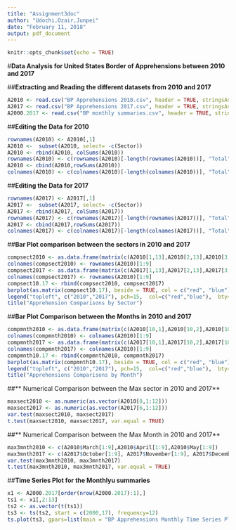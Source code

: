 ```yaml
---
title: "Assignment3doc"
author: "Udochi,Ozair,Junpei"
date: "February 11, 2018"
output: pdf_document
---
```


```r
knitr::opts_chunk$set(echo = TRUE)
```

#**Data Analysis for United States Border of Apprehensions between 2010 and 2017**   

##**Extracting and Reading the different datasets from 2010 and 2017**
```r
A2010 <- read.csv("BP Apprehensions 2010.csv", header = TRUE, stringsAsFactors = FALSE)
A2017 <- read.csv("BP Apprehensions 2017.csv", header = TRUE, stringsAsFactors = FALSE)
A2000.2017 <- read.csv("BP monthly summaries.csv", header = TRUE, stringsAsFactors = FALSE)

```

##**Editing the Data for 2010**

```r
rownames(A2010) <- A2010[,1]
A2010 <-  subset(A2010, select= -c(Sector))
A2010 <- rbind(A2010, colSums(A2010))
rownames(A2010) <- c(rownames(A2010)[-length(rownames(A2010))], "Total")
A2010 <- cbind(A2010,rowSums(A2010))
colnames(A2010) <- c(colnames(A2010)[-length(colnames(A2010))], "Total")
```

##**Editing the Data for 2017**
```r
rownames(A2017) <- A2017[,1]
A2017 <-  subset(A2017, select= -c(Sector))
A2017 <- rbind(A2017, colSums(A2017))
rownames(A2017) <- c(rownames(A2017)[-length(rownames(A2017))], "Total")
A2017 <- cbind(A2017,rowSums(A2017))
colnames(A2017) <- c(colnames(A2017)[-length(colnames(A2017))], "Total")
```

##**Bar Plot comparison between the sectors in 2010 and 2017**
```r
compsect2010 <- as.data.frame(matrix(c(A2010[1,13],A2010[2,13],A2010[3,13],A2010[4,13],A2010[5,13],A2010[6,13],A2010[7,13],A2010[8,13],A2010[9,13]), nrow = 1))
colnames(compsect2010) <- rownames(A2010)[1:9]
compsect2017 <- as.data.frame(matrix(c(A2017[1,13],A2017[2,13],A2017[3,13],A2017[4,13],A2017[5,13],A2017[6,13],A2017[7,13],A2017[8,13],A2017[9,13]), nrow = 1))
colnames(compsect2017) <- rownames(A2010)[1:9]
compsect10.17 <- rbind(compsect2010, compsect2017)
barplot(as.matrix(compsect10.17), beside = TRUE, col = c("red", "blue"), bty="n", ylab = "Apprehensions", xlab = "Sector")
legend("topleft", c("2010","2017"), pch=15,  col=c("red","blue"),  bty="n")        
title("Apprehension Comparisons by Sector")

```

##**Bar Plot Comparison between the Months in 2010 and 2017**
```r
compmnth2010 <- as.data.frame(matrix(c(A2010[10,1],A2010[10,2],A2010[10,3],A2010[10,4],A2010[10,5],A2010[10,6],A2010[10,7],A2010[10,8],A2010[10,9]), nrow = 1))
colnames(compmnth2010) <- colnames(A2010)[1:9]
compmnth2017 <- as.data.frame(matrix(c(A2017[10,1],A2017[10,2],A2017[10,3],A2017[10,4],A2017[10,5],A2017[10,6],A2017[10,7],A2017[10,8],A2017[10,9]), nrow = 1))
colnames(compmnth2017) <- colnames(A2010)[1:9]
compmnth10.17 <- rbind(compmnth2010, compmnth2017)
barplot(as.matrix(compmnth10.17), beside = TRUE, col = c("red", "blue"), bty="n", ylab = "Apprehensions", xlab = "Month")
legend("topleft", c("2010","2017"), pch=15,  col=c("red","blue"),  bty="n")
title("Apprehensions Comparisons by Month")
```

##** Numerical Comparison between the Max sector in 2010 and 2017**
```r
maxsect2010 <- as.numeric(as.vector(A2010[8,1:12]))
maxsect2017 <- as.numeric(as.vector(A2017[6,1:12]))
var.test(maxsect2010, maxsect2017)
t.test(maxsect2010, maxsect2017, var.equal = TRUE)
```

##** Numerical Comparison between the Max Month in 2010 and 2017**
```r
max3mnth2010 <- c(A2010$March[1:9],A2010$April[1:9],A2010$May[1:9])
max3mnth2017 <- c(A2017$October[1:9], A2017$November[1:9], A2017$December[1:9])
var.test(max3mnth2010, max3mnth2017)
t.test(max3mnth2010, max3mnth2017, var.equal = TRUE)
```
##**Time Series Plot for the Monthlyu summaries**
```r
x1 <- A2000.2017[order(nrow(A2000.2017):1),]
ts1 <- x1[,2:13]
ts2 <- as.vector(t(ts1))
ts3 <- ts(ts2, start = c(2000,17), frequency=12)
ts.plot(ts3, gpars=list(main = "BP Apprehensions Monthly Time Series Plot (2000-2017)",xlab="year", ylab="Apprehensions",lty=c(1:3),col=4))
```
